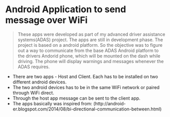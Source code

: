 # Android Application to send message over WiFi

> These apps were developed as part of my advanced driver assistance systems(ADAS) project.
  The apps are still in development phase. The project is based on a android platform.
  So the objective was to figure out a way to  communicate from the base ADAS Android platform to the drivers Andorid phone, which will be  mounted on the dash while driving.
  The phone will display warnings and messages whenever the ADAS requires.
  
  
 - There are two apps - Host and Client. Each has to be installed on two different android devices.
 - The two android devices has to be in the same WiFi network or paired through WiFi direct.
 - Through the host app message can be sent to the client app.
 - The apps basically was inspired from: 
  (http://android-er.blogspot.com/2014/08/bi-directional-communication-between.html)
